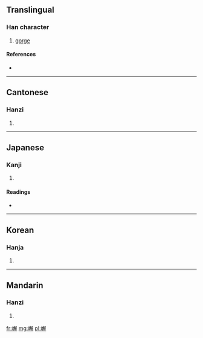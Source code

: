 ==Translingual==

===Han character===
{{Han char|rn=46|rad=山|as=13|sn=16|four=2775<sub>2</sub>|canj=山弓月手 (UNBQ)}}

# [[gorge]]

====References====
* {{Han ref|kx=0320.380|dkj=08526|dj=0621.030|hdz=10801.100|uh=5DB0|ud=23984|bh=E963|bd=59747}}

----

==Cantonese==

===Hanzi===
{{yue-hanzi|jyut=|y=haai5}}

# {{defn|Cantonese|sort=山13}}

----

==Japanese==

===Kanji===
{{ja-kanji|grade=|rs=山13}}

# {{defn|Japanese|sort=山13}}

====Readings====
* {{ja-readings|on=[[かい]] (kai), [[げ]] (ge), [[け]] (ke)|kun=[[たに]] (tani)}}

----

==Korean==

===Hanja===
{{ko-hanja|hangeul=해|rv=hae|mr=hae}}

# {{defn|Korean|sort=山13}}

----

==Mandarin==

===Hanzi===
{{cmn-hanzi|pin=[[xiè]] ([[xie4]])|wg=hsieh<sup>4</sup>}}

# {{defn|Mandarin|sort=山13}}

[[fr:嶰]]
[[mg:嶰]]
[[pl:嶰]]